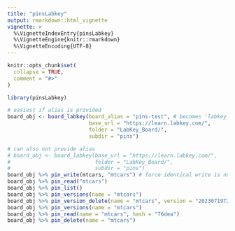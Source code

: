 ```yaml
---
title: "pinsLabkey"
output: rmarkdown::html_vignette
vignette: >
  %\VignetteIndexEntry{pinsLabkey}
  %\VignetteEngine{knitr::rmarkdown}
  %\VignetteEncoding{UTF-8}
---
```


```r
knitr::opts_chunk$set(
  collapse = TRUE,
  comment = "#>"
)
```

```r
library(pinsLabkey)

# easiest if alias is provided
board_obj <- board_labkey(board_alias = "pins-test", # becomes 'labkey-pins-test in cache
                          base_url = "https://learn.labkey.com/",
                          folder = "LabKey_Board/",
                          subdir = "pins")

# can also not provide alias
# board_obj <- board_labkey(base_url = "https://learn.labkey.com/",
#                           folder = "LabKey_Board/",
#                           subdir = "pins")
board_obj %>% pin_write(mtcars, "mtcars") # force identical write is not working
board_obj %>% pin_read("mtcars")
board_obj %>% pin_list()
board_obj %>% pin_versions(name = "mtcars")
board_obj %>% pin_version_delete(name = "mtcars", version = "20230719T211208Z-76dea")
board_obj %>% pin_versions(name = "mtcars")
board_obj %>% pin_read(name = "mtcars", hash = "76dea")
board_obj %>% pin_delete(name = "mtcars")
```


